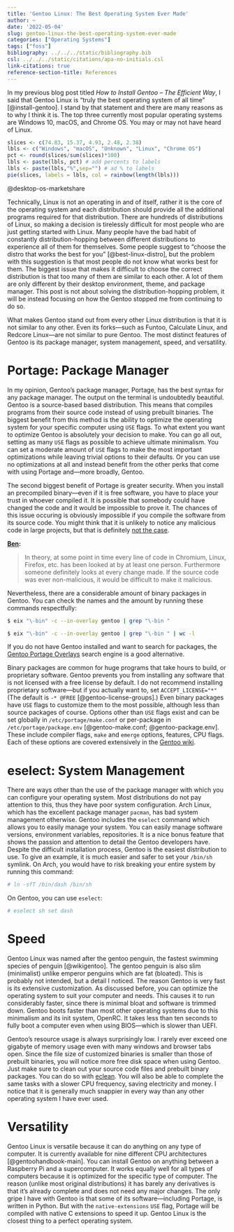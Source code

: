 ```yaml
---
title: 'Gentoo Linux: The Best Operating System Ever Made'
author: ~
date: '2022-05-04'
slug: gentoo-linux-the-best-operating-system-ever-made
categories: ["Operating Systems"]
tags: ["foss"]
bibliography: ../../../static/bibliography.bib
csl: ../../../static/citations/apa-no-initials.csl
link-citations: true
reference-section-title: References
---
```


In my previous blog post titled *How to Install Gentoo – The Efficient Way*, I said that Gentoo Linux is "truly the best operating system of all time" [@install-gentoo].
I stand by that statement and there are many reasons as to why I think it is. 
The top three currently most popular operating systems are Windows 10, macOS, and Chrome OS.
You may or may not have heard of Linux.

```r
slices <- c(74.83, 15.37, 4.93, 2.48, 2.38)
lbls <- c("Windows", "macOS", "Unknown", "Linux", "Chrome OS")
pct <- round(slices/sum(slices)*100)
lbls <- paste(lbls, pct) # add percents to labels
lbls <- paste(lbls,"%",sep="") # ad % to labels
pie(slices, labels = lbls, col = rainbow(length(lbls)))
```
@desktop-os-marketshare

Technically, Linux is not an operating in and of itself, rather it is the core of the operating system and each distribution should provide all the additional programs required for that distribution.
There are hundreds of distributions of Linux, so making a decision is tirelessly difficult for most people who are just getting started with Linux.
Many people have the bad habit of constantly distribution-hopping between different distributions to experience all of them for themselves.
Some people suggest to "choose the distro that works the best for you" [@best-linux-distro], but the problem with this suggestion is that most people do not know what works best for them.
The biggest issue that makes it difficult to choose the correct distribution is that too many of them are similar to each other.
A lot of them are only different by their desktop environment, theme, and package manager.
This post is not about solving the distribution-hopping problem, it will be instead focusing on how the Gentoo stopped me from continuing to do so. 

What makes Gentoo stand out from every other Linux distribution is that it is not similar to any other.
Even its forks—such as Funtoo, Calculate Linux, and Redcore Linux—are not similar to pure Gentoo.
The most distinct features of Gentoo is its package manager, system management, speed, and versatility. 

# Portage: Package Manager

In my opinion, Gentoo's package manager, Portage, has the best syntax for any package manager.
The output on the terminal is undoubtedly beautiful.
Gentoo is a source-based based distribution.
This means that compiles programs from their source code instead of using prebuilt binaries.
The biggest benefit from this method is the ability to optimize the operating system for your specific computer using `USE` flags.
To what extent you want to optimize Gentoo is absolutely your decision to make.
You can go all out, setting as many `USE` flags as possible to achieve ultimate minimalism.
You can set a moderate amount of `USE` flags to make the most important optimizations while leaving trivial options to their defaults.
Or you can use no optimizations at all and instead benefit from the other perks that come with using Portage and—more broadly, Gentoo.

The second biggest benefit of Portage is greater security.
When you install an precompiled binary—even if it is free software, you have to place your trust in whoever compiled it.
It is possible that somebody could have changed the code and it would be impossible to prove it.
The chances of this issue occuring is obviously impossible if you compile the software from its source code.
You might think that it is unlikely to notice any malicious code in large projects, but that is definitely [not the case](https://security.stackexchange.com/questions/194953/how-is-compiling-a-program-from-source-more-secure).

**[Ben](https://security.stackexchange.com/users/93625/ben):**

> In theory, at some point in time every line of code in Chromium, Linux, Firefox, etc.
has been looked at by at least one person.
Furthermore someone definitely looks at every change made. If the source code was ever non-malicious, it would be difficult to make it malicious.

Nevertheless, there are a considerable amount of binary packages in Gentoo.
You can check the names and the amount by running these commands respectfully:

```sh
$ eix "\-bin" -c --in-overlay gentoo | grep "\-bin "
```
```sh
$ eix "\-bin" -c --in-overlay gentoo | grep "\-bin " | wc -l
```

If you do not have Gentoo installed and want to search for packages, the [Gentoo Portage Overlays](https://gpo.zugaina.org/) search engine is a good alternative.

Binary packages are common for huge programs that take hours to build, or proprietary software.
Gentoo prevents you from installing any software that is not licensed with a free license by default.
I do not recommend installing proprietary software—but if you actually want to, set `ACCEPT_LICENSE="*"` (The default is `-* @FREE` [@gentoo-license-groups].)
Even binary packages have `USE` flags to customize them to the most possible, although less than source packages of course.
Options other than `USE` flags exist and can be set globally in `/etc/portage/make.conf` or per-package in `/etc/portage/package.env` [@gentoo-make.conf; @gentoo-package.env].
These include compiler flags, `make` and `emerge` options, features, CPU flags.
Each of these options are covered extensively in the [Gentoo wiki](https://wiki.gentoo.org/).

# eselect: System Management
There are ways other than the use of the package manager with which you can configure your operating system.
Most distributions do not pay attention to this, thus they have poor system configuration.
Arch Linux, which has the excellent package manager `pacman`, has bad system management otherwise.
Gentoo includes the `eselect` command which allows you to easily manage your system.
You can easily manage software versions, environment variables, repositories.
It is a nice bonus feature that shows the passion and attention to detail the Gentoo developers have.
Despite the difficult installation process, Gentoo is the easiest distribution to use.
To give an example, it is much easier and safer to set your `/bin/sh` symlink.
On Arch, you would have to risk breaking your entire system by running this command:

```sh
# ln -sfT /bin/dash /bin/sh
```

On Gentoo, you can use `eselect`:

```sh
# eselect sh set dash
```

# Speed

Gentoo Linux was named after the gentoo penguin, the fastest swimming species of penguin [@wikigentoo].
The gentoo penguin is also slim (minimalist) unlike emperor penguins which are fat (bloated).
This is probably not intended, but a detail I noticed.
The reason Gentoo is very fast is its extensive customization.
As discussed before, you can optimize the operating system to suit your computer and needs.
This causes it to run considerably faster, since there is minimal bloat and software is trimmed down.
Gentoo boots faster than most other operating systems due to this minimalism and its init system, OpenRC.
It takes less than ten seconds to fully boot a computer even when using BIOS—which is slower than UEFI.

Gentoo's resource usage is always surprisingly low.
I rarely ever exceed one gigabyte of memory usage even with many windows and browser tabs open.
Since the file size of customized binaries is smaller than those of prebuilt binaries, you will notice more free disk space when using Gentoo.
Just make sure to clean out your source code files and prebuilt binary packages.
You can do so with [eclean](https://packages.gentoo.org/packages/app-portage/gentoolkit).
You will also be able to complete the same tasks with a slower CPU frequency, saving electricity and money.
I notice that it is generally much snappier in every way than any other operating system I have ever used.

# Versatility

Gentoo Linux is versatile because it can do anything on any type of computer.
It is currently available for nine different CPU architectures [@gentoohandbook-main].
You can install Gentoo on anything between a Raspberry Pi and a supercomputer.
It works equally well for all types of computers because it is optimized for the specific type of computer.
The reason (unlike most original distributions) it has barely any derivatives is that it's already complete and does not need any major changes.
The only gripe I have with Gentoo is that some of its software—including Portage, is written in Python.
But with the `native-extensions` `USE` flag, Portage will be compiled with native C extensions to speed it up.
Gentoo Linux is the closest thing to a perfect operating system.
